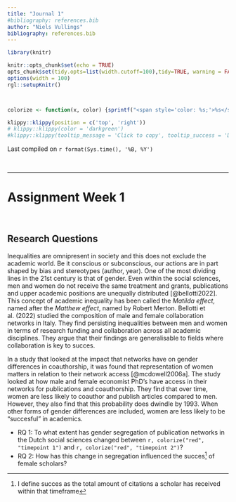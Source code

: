 ```yaml
---
title: "Journal 1"
#bibliography: references.bib
author: "Niels Vullings"
bibliography: references.bib
---
```


```r
library(knitr)

knitr::opts_chunk$set(echo = TRUE)
opts_chunk$set(tidy.opts=list(width.cutoff=100),tidy=TRUE, warning = FALSE, message = FALSE,comment = "#>", cache=TRUE, class.source=c("test"), class.output=c("test2"))
options(width = 100)
rgl::setupKnitr()



colorize <- function(x, color) {sprintf("<span style='color: %s;'>%s</span>", color, x) }

```

```r
klippy::klippy(position = c('top', 'right'))
# klippy::klippy(color = 'darkgreen')
#klippy::klippy(tooltip_message = 'Click to copy', tooltip_success = 'Done')
```

Last compiled on `r format(Sys.time(), '%B, %Y')`

<br>

------------------------------------------------------------------------

# Assignment Week 1

<br>

## Research Questions

Inequalities are omnipresent in society and this does not exclude the academic world. Be it conscious or subconscious, our actions are in part shaped by bias and stereotypes (author, year). One of the most dividing lines in the 21st century is that of gender. Even within the social sciences, men and women do not receive the same treatment and grants, publications and upper academic positions are unequally distributed [@bellotti2022]. This concept of academic inequality has been called the *Matilda effect*, named after the *Matthew effect*, named by Robert Merton. Bellotti et al. (2022) studied the composition of male and female collaboration networks in Italy. They find persisting inequalities between men and women in terms of research funding and collaboration across all academic disciplines. They argue that their findings are generalisable to fields where collaboration is key to succes.

In a study that looked at the impact that networks have on gender differences in coauthorship, it was found that representation of women matters in relation to their network access [@mcdowell2006a]. The study looked at how male and female economist PhD's have access in their networks for publications and coauthorship. They find that over time, women are less likely to coauthor and publish articles compared to men. However, they also find that this probability does dwindle by 1993. When other forms of gender differences are included, women are less likely to be "succesful" in academics.

-   RQ 1: To what extent has gender segregation of publication networks in the Dutch social sciences changed between `r, colorize("red", "timepoint 1")` and `r, colorize("red", "timepoint 2")`?
-   RQ 2: How has this change in segregation influenced the succes[^1] of female scholars?

[^1]: I define succes as the total amount of citations a scholar has received within that timeframe
